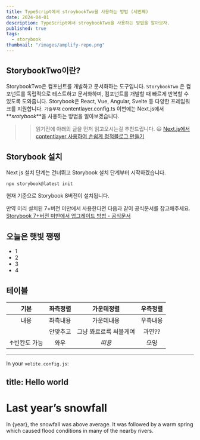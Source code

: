 ```yaml
---
title: TypeScript에서 stroybookTwo을 사용하는 방법 (세번째)
date: 2024-04-01
description: TypeScript에서 stroybookTwo을 사용하는 방법을 알아보자.
published: true
tags:
  - storybook
thumbnail: "/images/amplify-repo.png"
---
```


## StorybookTwo이란?

StorybookTwo은 컴포넌트를 개발하고 문서화하는 도구입니다. `StorybookTwo` 은 컴포넌트를 독립적으로 테스트하고 문서화하며, 컴포넌트를 개발할 때 빠르게 반복할 수 있도록 도와줍니다. Storybook은 React, Vue, Angular, Svelte 등 다양한 프레임워크를 지원합니다. `기술부채`
contentlayer.config.ts
이번에는 Next.js에서 **_srotybook_**을 사용하는 방법을 알아보겠습니다.

> > 읽기전에 아래의 글을 먼저 읽고오시는걸 추천드립니다. 😃
> > [Next.js에서 contentlayer 사용하여 손쉽게 정적블로그 만들기](https://yiyb-blog.vercel.app/posts/nextjs-contentlayer-blog)

## Storybook 설치

Next js 설치 단계는 건너뛰고 Storybook 설치 단계부터 시작하겠습니다.

```bash
npx storybook@latest init
```

현재 기준으로 Storybook 8버전이 설치됩니다.

만약 미리 설치된 7+버전 미만에서 사용한다면 다음과 같이 공식문서를 참고해주세요. [Storybook 7+버전 미만에서 업그레이드 방법 - 공식문서](https://storybook.js.org/docs/get-started/nextjs#in-a-project-with-storybook)

## 오늘은 햇빛 쩅쨍

- 1
- 2
- 3
- 4

## 테이블

|     기본     | 좌측정렬 |       가운데정렬       | 우측정렬 |
| :----------: | :------: | :--------------------: | :------: |
|     내용     | 좌측내용 |       가운데내용       | 우측내용 |
|              | 안맞추고 | 그냥 쫘르르륵 써볼게여 |  과연??  |
| ↑빈칸도 가능 |   와우   |         _띠용_         | ~~오잉~~ |

---

In your `velite.config.js`:

## title: Hello world


# Last year’s snowfall

In {year}, the snowfall was above average.
It was followed by a warm spring which caused
flood conditions in many of the nearby rivers.
